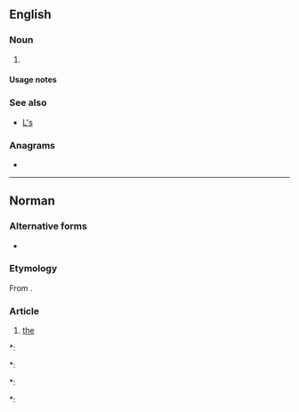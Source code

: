 {{also|ls|Ls|LS|.ls|'ls|L.S.|L&S|L's}}
==English==

===Noun===
{{head|en|noun form}}

# {{plural of|l|lang=en}}

====Usage notes====
{{U:en:plurals of letters}}

===See also===
* [[L's]]

===Anagrams===
* {{anagrams|en|a=ls|S & L|S&L|SL|Sl.}}

----

==Norman==
{{Norman definite articles}}

===Alternative forms===
* {{l|nrf|les}}

===Etymology===
From {{etyl|fro|nrf}} {{m|fro|les}}.

===Article===
{{head|nrf|article|g=p|singular|l'}}

# {{lb|nrf|Jersey}} [[the]] {{qualifier|plural definite article}}
*: {{ux|nrf|'''l's''' Alpes|t='''the''' Alps|inline=y}}
*: {{ux|nrf|'''l's''' hèrbes|t='''the''' herbs|inline=y}}
*: {{ux|nrf|'''l's''' heuthes d'ouvèrtuthe|t='''the''' opening hours|inline=y}}
*: {{ux|nrf|'''l's''' ortés|t='''the''' toes|inline=y}}